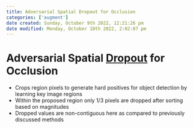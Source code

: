 ```yaml
---
title: Adversarial Spatial Dropout for Occlusion
categories: ['augment']
date created: Sunday, October 9th 2022, 12:21:26 pm
date modified: Monday, October 10th 2022, 2:02:07 pm
---
```


# Adversarial Spatial [Dropout](Dropout.qmd) for Occlusion
- Crops region pixels to generate hard positives for object detection by learning key image regions
- Within the proposed region only 1/3 pixels are dropped after sorting based on magnitudes
- Dropped values are non-contiguous here as compared to previously discussed methods



